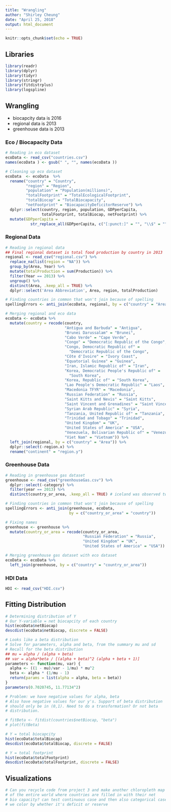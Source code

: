 ```yaml
---
title: "Wrangling"
author: "Shirley Cheung"
date: "April 25, 2018"
output: html_document
---
```


```r
knitr::opts_chunk$set(echo = TRUE)
```

## Libraries
```r
library(readr)
library(dplyr)
library(tidyr)
library(stringr)
library(fitdistrplus)
library(logspline)
```

## Wrangling
+ biocapcity data is 2016
+ regional data is 2013
+ greenhouse data is 2013

### Eco / Biocapacity Data
```r
# Reading in eco dataset
ecoData <- read_csv("countries.csv") 
names(ecoData ) <- gsub(" ", "", names(ecoData )) 

# Cleaning up eco dataset
ecoData  <- ecoData  %>%
  rename("country" = "Country", 
         "region" = "Region",
         "population" = "Population(millions)",
         "totalFootprint" = "TotalEcologicalFootprint",
         "totalBiocap" = "TotalBiocapacity",
         "netFootprint" = "BiocapacityDeficitorReserve") %>%
  dplyr::select(country, region, population, GDPperCapita, 
                totalFootprint, totalBiocap, netFootprint) %>%
  mutate(GDPperCapita = 
           str_replace_all(GDPperCapita, c("[:punct:]" = "", "\\$" = "")))
```

### Regional Data
```r
# Reading in regional data
## Final regional dataset is total food production by country in 2013
regional <- read_csv("regional.csv") %>%
  replace_na(list(region = "NA")) %>%
  group_by(Area, Year) %>%
  mutate(totalProduction = sum(Production)) %>%
  filter(Year == 2013) %>%
  ungroup() %>%
  distinct(Area, .keep_all = TRUE) %>%
  dplyr::select('Area Abbreviation', Area, region, totalProduction)

# Finding countries in common that won't join because of spelling
spellingErrors <- anti_join(ecoData, regional, by = c("country" = "Area")) 

# Merging regional and eco data
ecoData <- ecoData %>%
  mutate(country = recode(country, 
                          "Antigua and Barbuda" = "Antigua",
                          "Brunei Darussalam" = "Brunei",
                          "Cabo Verde" = "Cape Verde",
                          "Congo" = "Democratic Republic of the Congo",
                          "Congo, Democratic Republic of" =
                            "Democratic Republic of the Congo",
                          "Côte d'Ivoire" = "Ivory Coast",
                          "Equatorial Guinea" = "Guinea",
                          "Iran, Islamic Republic of" = "Iran",
                          "Korea, Democratic People's Republic of" =
                            "South Korea",
                          "Korea, Republic of" = "South Korea",
                          "Lao People's Democratic Republic" = "Laos",
                          "Macedonia TFYR" = "Macedonia",
                          "Russian Federation" = "Russia",
                          "Saint Kitts and Nevis" = "Saint Kitts",
                          "Saint Vincent and Grenadines" = "Saint Vincent",
                          "Syrian Arab Republic" = "Syria",
                          "Tanzania, United Republic of" = "Tanzania",
                          "Trinidad and Tobago" = "Trinidad",
                          "United Kingdom" = "UK",
                          "United States of America" = "USA",
                          "Venezuela, Bolivarian Republic of" = "Venezuela",
                          "Viet Nam" = "Vietnam")) %>%
  left_join(regional, by = c("country" = "Area")) %>%
  dplyr::select(-region.x) %>%
  rename("continent" = "region.y")
```

### Greenhouse Data
```r
# Reading in greenhouse gas dataset
greenhouse <- read_csv("greenhouseGas.csv") %>%
  dplyr::select(-category) %>%
  filter(year == 2013) %>%
  distinct(country_or_area, .keep_all = TRUE) # iceland was observed twice

# Finding countries in common that won't join because of spelling
spellingErrors <- anti_join(greenhouse, ecoData, 
                            by = c("country_or_area" = "country"))

# Fixing names
greenhouse <- greenhouse %>%
  mutate(country_or_area = recode(country_or_area, 
                                  "Russian Federation" = "Russia",
                                  "United Kingdom" = "UK",
                                  "United States of America" = "USA"))

# Merging greenhouse gas dataset with eco dataset
ecoData <- ecoData %>%
  left_join(greenhouse, by = c("country" = "country_or_area"))
```

### HDI Data
```r
HDI <- read_csv("HDI.csv")
```

## Fitting Distribution
```r
# Determining distribution of Y
# Our Y-variable = net biocapcity of each country
hist(ecoData$netBiocap)
descdist(ecoData$netBiocap, discrete = FALSE)

# Looks like a beta distribution 
# Solve for parameters, alpha and beta, from the summary mu and sd
# Recall for the beta distribution
## mu = alpha / (alpha + beta)
## var = alpha*beta / [(alpha + beta)^2 (alpha + beta + 1)]
parameters <- function(mu, var) {
  alpha <- ((1 - mu)/var - 1/mu) * mu^2
  beta <- alpha * (1/mu - 1)
  return(params = list(alpha = alpha, beta = beta))
}
parameters(0.7020745, 11.77134^2)

# Problem: we have negative values for alpha, beta
# Also have negative values for our y's. Support of beta distribution
# should only be in (0,1). Need to do a transformation? Or not beta
# distribution. 

# fitBeta <- fitdist(countries$netBiocap, "beta")
# plot(fitBeta)

# Y = total biocapcity
hist(ecoData$totalBiocap)
descdist(ecoData$totalBiocap, discrete = FALSE)

# Y = total footprint
hist(ecoData$totalFootprint)
descdist(ecoData$totalFootprint, discrete = FALSE)
```

## Visualizations
```r
# Can you recycle code from project 3 and make another chloropleth map
# of the entire world where countries are filled in with their net 
# bio capacity? can test continuous case and then also categorical case where 
# we color by whether it's deficit or reserve

```


